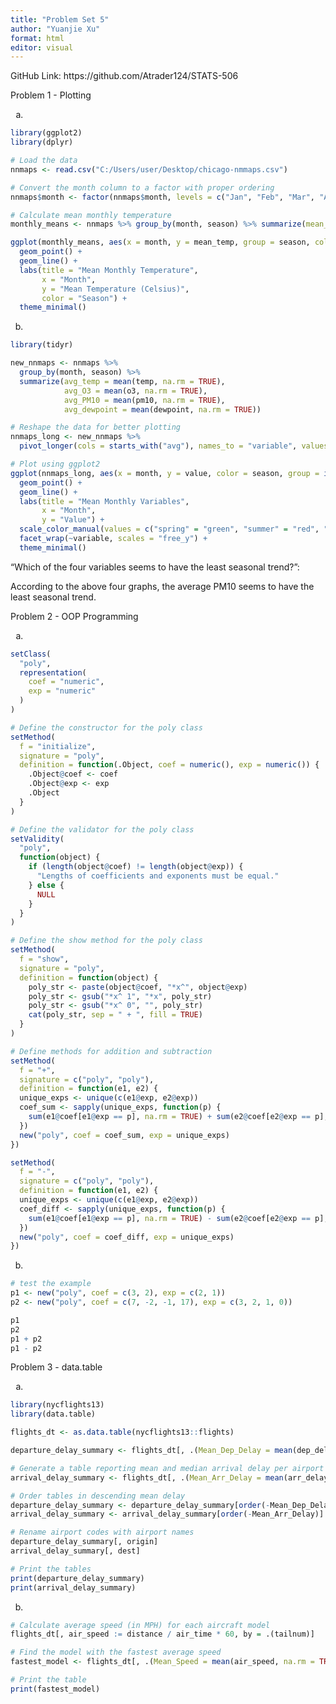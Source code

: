 ---
title: "Problem Set 5"
author: "Yuanjie Xu"
format: html
editor: visual
---

GitHub Link: https://github.com/Atrader124/STATS-506

Problem 1 - Plotting

a.  

```{r}
library(ggplot2)
library(dplyr)

# Load the data
nnmaps <- read.csv("C:/Users/user/Desktop/chicago-nmmaps.csv")

# Convert the month column to a factor with proper ordering
nnmaps$month <- factor(nnmaps$month, levels = c("Jan", "Feb", "Mar", "Apr", "May", "Jun", "Jul", "Aug", "Sep", "Oct", "Nov", "Dec"))

# Calculate mean monthly temperature
monthly_means <- nnmaps %>% group_by(month, season) %>% summarize(mean_temp = mean(temp, na.rm = TRUE))

ggplot(monthly_means, aes(x = month, y = mean_temp, group = season, color = season)) +
  geom_point() +
  geom_line() +
  labs(title = "Mean Monthly Temperature",
       x = "Month",
       y = "Mean Temperature (Celsius)",
       color = "Season") +
  theme_minimal()

```

b.  

```{r}
library(tidyr)

new_nnmaps <- nnmaps %>%
  group_by(month, season) %>%
  summarize(avg_temp = mean(temp, na.rm = TRUE),
            avg_O3 = mean(o3, na.rm = TRUE),
            avg_PM10 = mean(pm10, na.rm = TRUE),
            avg_dewpoint = mean(dewpoint, na.rm = TRUE))

# Reshape the data for better plotting
nnmaps_long <- new_nnmaps %>%
  pivot_longer(cols = starts_with("avg"), names_to = "variable", values_to = "value")

# Plot using ggplot2
ggplot(nnmaps_long, aes(x = month, y = value, color = season, group = interaction(season, variable))) +
  geom_point() +
  geom_line() +
  labs(title = "Mean Monthly Variables",
       x = "Month",
       y = "Value") +
  scale_color_manual(values = c("spring" = "green", "summer" = "red", "fall" = "orange", "winter" = "blue")) +
  facet_wrap(~variable, scales = "free_y") +
  theme_minimal()
```

"Which of the four variables seems to have the least seasonal trend?":

According to the above four graphs, the average PM10 seems to have the least seasonal trend.

Problem 2 - OOP Programming

a.  

```{r}
setClass(
  "poly",
  representation(
    coef = "numeric",
    exp = "numeric"
  )
)

# Define the constructor for the poly class
setMethod(
  f = "initialize",
  signature = "poly",
  definition = function(.Object, coef = numeric(), exp = numeric()) {
    .Object@coef <- coef
    .Object@exp <- exp
    .Object
  }
)

# Define the validator for the poly class
setValidity(
  "poly",
  function(object) {
    if (length(object@coef) != length(object@exp)) {
      "Lengths of coefficients and exponents must be equal."
    } else {
      NULL
    }
  }
)

# Define the show method for the poly class
setMethod(
  f = "show",
  signature = "poly",
  definition = function(object) {
    poly_str <- paste(object@coef, "*x^", object@exp)
    poly_str <- gsub("*x^ 1", "*x", poly_str)
    poly_str <- gsub("*x^ 0", "", poly_str)
    cat(poly_str, sep = " + ", fill = TRUE)
  }
)

# Define methods for addition and subtraction
setMethod(
  f = "+",
  signature = c("poly", "poly"),
  definition = function(e1, e2) {
  unique_exps <- unique(c(e1@exp, e2@exp))
  coef_sum <- sapply(unique_exps, function(p) {
    sum(e1@coef[e1@exp == p], na.rm = TRUE) + sum(e2@coef[e2@exp == p], na.rm = TRUE)
  })
  new("poly", coef = coef_sum, exp = unique_exps)
})

setMethod(
  f = "-",
  signature = c("poly", "poly"),
  definition = function(e1, e2) {
  unique_exps <- unique(c(e1@exp, e2@exp))
  coef_diff <- sapply(unique_exps, function(p) {
    sum(e1@coef[e1@exp == p], na.rm = TRUE) - sum(e2@coef[e2@exp == p], na.rm = TRUE)
  })
  new("poly", coef = coef_diff, exp = unique_exps)
})
```

b.  

```{r}
# test the example
p1 <- new("poly", coef = c(3, 2), exp = c(2, 1))
p2 <- new("poly", coef = c(7, -2, -1, 17), exp = c(3, 2, 1, 0))

p1
p2
p1 + p2
p1 - p2
```

Problem 3 - data.table

a.  

```{r}
library(nycflights13)
library(data.table)

flights_dt <- as.data.table(nycflights13::flights)

departure_delay_summary <- flights_dt[, .(Mean_Dep_Delay = mean(dep_delay, na.rm = TRUE), Median_Dep_Delay = median(dep_delay, na.rm = TRUE), Flight_Count = .N), by = .(origin)]

# Generate a table reporting mean and median arrival delay per airport
arrival_delay_summary <- flights_dt[, .(Mean_Arr_Delay = mean(arr_delay, na.rm = TRUE), Median_Arr_Delay = median(arr_delay, na.rm = TRUE), Flight_Count = .N), by = .(dest)][Flight_Count >= 10]  # Exclude destinations with under 10 flights

# Order tables in descending mean delay
departure_delay_summary <- departure_delay_summary[order(-Mean_Dep_Delay)]
arrival_delay_summary <- arrival_delay_summary[order(-Mean_Arr_Delay)]

# Rename airport codes with airport names
departure_delay_summary[, origin]
arrival_delay_summary[, dest]

# Print the tables
print(departure_delay_summary)
print(arrival_delay_summary)
```

b.  

```{r}
# Calculate average speed (in MPH) for each aircraft model
flights_dt[, air_speed := distance / air_time * 60, by = .(tailnum)]

# Find the model with the fastest average speed
fastest_model <- flights_dt[, .(Mean_Speed = mean(air_speed, na.rm = TRUE), Flight_Count = .N), by = .(tailnum)][order(-Mean_Speed)][1]

# Print the table
print(fastest_model)
```
